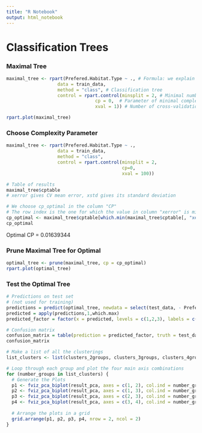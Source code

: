 ```yaml
---
title: "R Notebook"
output: html_notebook
---
```

# Classification Trees
### Maximal Tree
```r
maximal_tree <- rpart(Prefered.Habitat.Type ~ ., # Formula: we explain the variable sol with all the others
                   data = train_data,
                   method = "class", # Classification tree
                   control = rpart.control(minsplit = 2, # Minimal number of individuals in a node before cut
                                 cp = 0,  # Parameter of minimal complexity
                                 xval = 1)) # Number of cross-validation

rpart.plot(maximal_tree)
```

### Choose Complexity Parameter
```r
maximal_tree <- rpart(Prefered.Habitat.Type ~ ., 
                   data = train_data,
                   method = "class",  
                   control = rpart.control(minsplit = 2, 
                                           cp=0,
                                           xval = 100))

# Table of results
maximal_tree$cptable 
# xerror gives CV mean error, xstd gives its standard deviation

# We choose cp_optimal in the column "CP"
# The row index is the one for which the value in column "xerror" is minimal
cp_optimal <- maximal_tree$cptable[which.min(maximal_tree$cptable[, "xerror"]) , "CP"] # Column
cp_optimal
```
Optimal CP = 0.01639344

### Prune Maximal Tree for Optimal
```r
optimal_tree <- prune(maximal_tree, cp = cp_optimal)
rpart.plot(optimal_tree)
```
### Test the Optimal Tree
```r
# Predictions on test set
# (not used for training)
predictions = predict(optimal_tree, newdata = select(test_data, - Prefered.Habitat.Type)) 
predicted = apply(predictions,1,which.max)
predicted_factor = factor(x = predicted, levels = c(1,2,3), labels = c("Alluvial","Dunaire","Grès"))

# Confusion matrix
confusion_matrix = table(prediction = predicted_factor, truth = test_data$Prefered.Habitat.Type) 
confusion_matrix 
```


```r
# Make a list of all the clusterings
list_clusters <- list(clusters_2groups, clusters_3groups, clusters_4groups, clusters_5groups)

# Loop through each group and plot the four main axis combinations
for (number_groups in list_clusters) {
  # Generate the Plots
  p1 <- fviz_pca_biplot(result_pca, axes = c(1, 2), col.ind = number_groups)
  p2 <- fviz_pca_biplot(result_pca, axes = c(1, 3), col.ind = number_groups)
  p3 <- fviz_pca_biplot(result_pca, axes = c(2, 3), col.ind = number_groups)
  p4 <- fviz_pca_biplot(result_pca, axes = c(3, 4), col.ind = number_groups)
  
  # Arrange the plots in a grid
  grid.arrange(p1, p2, p3, p4, nrow = 2, ncol = 2)
}
```

